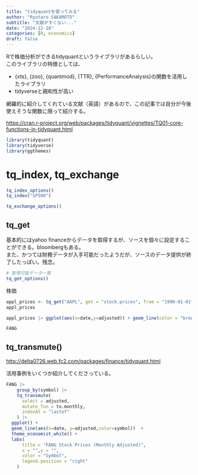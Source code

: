 ---
title: "tidyquantを使ってみる"
author: "Ryotaro SAKAMOTO"
subtitle: "文献がすくない..."
date: "2024-12-18"
categories: [R, economics]
draft: false
---

Rで株価分析ができるtidyquantというライブラリがあるらしい。  
このライブラリの特徴としては、

-   {xts}, {zoo}, {quantmod}, {TTR}, {PerformanceAnalysis}の関数を活用したライブラリ
-   tidyverseと親和性が高い

網羅的に紹介してくれている文献（英語）があるので、この記事では自分が今後使えそうな関数に限って紹介する。

<https://cran.r-project.org/web/packages/tidyquant/vignettes/TQ01-core-functions-in-tidyquant.html>

```{r message=FALSE, warning=FALSE}
library(tidyquant)
library(tidyverse)
library(ggthemes)
```

# tq_index, tq_exchange

```{r}
tq_index_options()
tq_index("SP500")

tq_exchange_options()
```

## tq_get

基本的にはyahoo financeからデータを取得するが、ソースを個々に設定することができる。bloombergもある。  
また、かつては財務データが入手可能だったようだが、ソースのデータ提供が終了したっぽい。残念。

```{r}
# 取得可能データ一覧
tq_get_options()
```

株価

```{r}
appl_prices <- tq_get("AAPL", get = "stock.prices", from = "1990-01-01")
appl_prices
```

```{r}
appl_prices |> ggplot(aes(x=date,y=adjusted)) + geom_line(color = "brown") + theme_economist_white()+labs(x="Date",y="",title= "AAPL Stock Price")
```

```{r}
FANG
```

## tq_transmute()

<http://delta0726.web.fc2.com/packages/finance/tidyquant.html>

活用事例をいくつか紹介してくださっている。

```{r}
FANG |> 
    group_by(symbol) |> 
    tq_transmute(
      select = adjusted,
      mutate_fun = to.monthly,
      indexAt = "lastof"
    ) |>
  ggplot() + 
  geom_line(aes(x=date, y=adjusted,color=symbol))  +
  theme_economist_white() +
  labs(
      title = "FANG Stock Prices (Monthly Adjusted)",
      x = "",y = "",
      color = "Symbol",
      legend.position = "right"
    )
```
